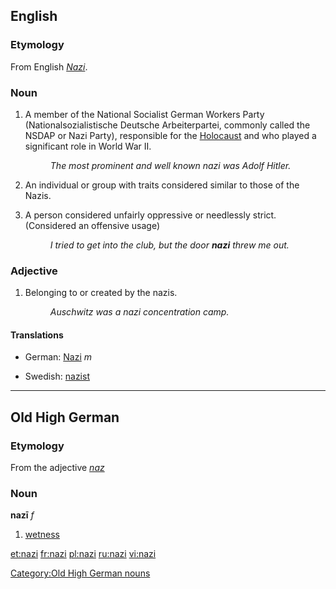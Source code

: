 {{see|Nazi}}
==English==

===Etymology===
From English ''[[Nazi#English|Nazi]]''.

===Noun===
{{en-noun}}

# A member of the National Socialist German Workers Party (Nationalsozialistische Deutsche Arbeiterpartei, commonly called the NSDAP or Nazi Party), responsible for the [[Holocaust]] and who played a significant role in World War II.
#:''The most prominent and well known nazi was Adolf Hitler.''
# {{slang}} An individual or group with traits considered similar to those of the Nazis.
# {{slang}} A person considered unfairly oppressive or needlessly strict. (Considered an offensive usage)
#: ''I tried to get into the club, but the door '''nazi''' threw me out.''

===Adjective===
{{en-adj|-}}

# Belonging to or created by the nazis.
#:''Auschwitz was a nazi concentration camp.''

====Translations====
{{top}}
*German: [[Nazi]] ''m''
{{mid}}
*Swedish: [[nazist]] {{c}}
{{bottom}}

----

==Old High German==
===Etymology===
From the adjective ''[[naz]]''
===Noun===
'''nazī''' ''f''

# [[wetness]]

[[Category:Old High German nouns]]

[[et:nazi]]
[[fr:nazi]]
[[pl:nazi]]
[[ru:nazi]]
[[vi:nazi]]